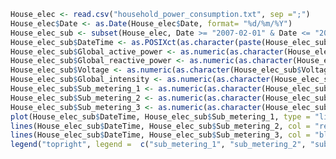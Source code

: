 ```r
House_elec <- read.csv("household_power_consumption.txt", sep =";")
House_elec$Date <- as.Date(House_elec$Date, format= "%d/%m/%Y")
House_elec_sub <- subset(House_elec, Date >= "2007-02-01" & Date <= "2007-02-02")
House_elec_sub$DateTime <- as.POSIXct(as.character(paste(House_elec_sub$Date, House_elec_sub$Time)))
House_elec_sub$Global_active_power <- as.numeric(as.character(House_elec_sub$Global_active_power))
House_elec_sub$Global_reactive_power <- as.numeric(as.character(House_elec_sub$Global_reactive_power))
House_elec_sub$Voltage <- as.numeric(as.character(House_elec_sub$Voltage))
House_elec_sub$Global_intensity <- as.numeric(as.character(House_elec_sub$Global_intensity))
House_elec_sub$Sub_metering_1 <- as.numeric(as.character(House_elec_sub$Sub_metering_1))
House_elec_sub$Sub_metering_2 <- as.numeric(as.character(House_elec_sub$Sub_metering_2))
House_elec_sub$Sub_metering_3 <- as.numeric(as.character(House_elec_sub$Sub_metering_3))
plot(House_elec_sub$DateTime, House_elec_sub$Sub_metering_1, type = "line", ylab = "Energy sub metering", xlab = "")
lines(House_elec_sub$DateTime, House_elec_sub$Sub_metering_2, col = "red")
lines(House_elec_sub$DateTime, House_elec_sub$Sub_metering_3, col = "blue")
legend("topright", legend =  c("sub_metering_1", "sub_metering_2", "sub_metering_3"), col = c("black", "red", "blue"), lty = 1)


```